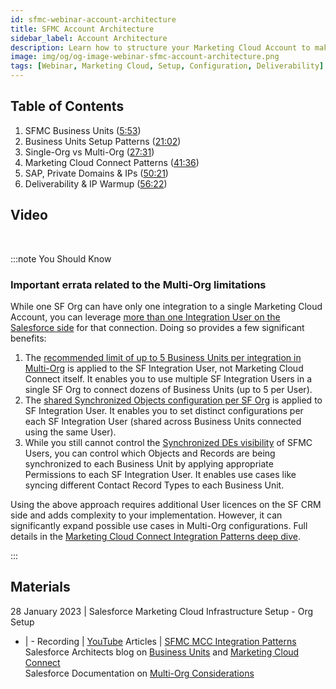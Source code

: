```yaml
---
id: sfmc-webinar-account-architecture
title: SFMC Account Architecture
sidebar_label: Account Architecture
description: Learn how to structure your Marketing Cloud Account to make the most of the Business Units, Marketing Cloud Connect and deliverability features.
image: img/og/og-image-webinar-sfmc-account-architecture.png
tags: [Webinar, Marketing Cloud, Setup, Configuration, Deliverability]
---
```



<LeadText content="Learn how to structure your Marketing Cloud Account to make the most of the Business Units, Marketing Cloud Connect and deliverability features." />

## Table of Contents

1. SFMC Business Units ([5:53](https://youtu.be/dRxcbwIA1K0?t=353))
2. Business Units Setup Patterns ([21:02](https://youtu.be/dRxcbwIA1K0?t=1262))
3. Single-Org vs Multi-Org ([27:31](https://youtu.be/dRxcbwIA1K0?t=1651))
4. Marketing Cloud Connect Patterns ([41:36](https://youtu.be/dRxcbwIA1K0?t=2496))
5. SAP, Private Domains & IPs ([50:21](https://youtu.be/dRxcbwIA1K0?t=3021))
6. Deliverability & IP Warmup ([56:22](https://youtu.be/dRxcbwIA1K0?t=3382))

## Video

<YouTube videoId="dRxcbwIA1K0" title="SFMC Account Architecture Webinar Recording" />

<br/>

:::note You Should Know

### Important errata related to the Multi-Org limitations

While one SF Org can have only one integration to a single Marketing Cloud Account, you can leverage [more than one Integration User on the Salesforce side](https://help.salesforce.com/s/articleView?id=000381081&type=1) for that connection. Doing so provides a few significant benefits:

1. The [recommended limit of up to 5 Business Units per integration in Multi-Org](https://youtu.be/dRxcbwIA1K0?t=2639) is applied to the SF Integration User, not Marketing Cloud Connect itself. It enables you to use multiple SF Integration Users in a single SF Org to connect dozens of Business Units (up to 5 per User).
2. The [shared Synchronized Objects configuration per SF Org](https://youtu.be/dRxcbwIA1K0?t=2037) is applied to SF Integration User. It enables you to set distinct configurations per each SF Integration User (shared across Business Units connected using the same User).
3. While you still cannot control the [Synchronized DEs visibility](https://youtu.be/dRxcbwIA1K0?t=2173) of SFMC Users, you can control which Objects and Records are being synchronized to each Business Unit by applying appropriate Permissions to each SF Integration User. It enables use cases like syncing different Contact Record Types to each Business Unit.

Using the above approach requires additional User licences on the SF CRM side and adds complexity to your implementation. However, it can significantly expand possible use cases in Multi-Org configurations. Full details in the [Marketing Cloud Connect Integration Patterns deep dive](../config/sfmc-mcc-integration-patterns.mdx).

:::

## Materials

28 January 2023 | Salesforce Marketing Cloud Infrastructure Setup - Org Setup
- | -
Recording | [YouTube](https://www.youtube.com/watch?v=dRxcbwIA1K0&list=PLOWi4YJyd0lTtKyr72NHpOawIsoGjbuwr&index=6)
Articles | [SFMC MCC Integration Patterns](../config/sfmc-mcc-integration-patterns.mdx) <br/> Salesforce Architects blog on [Business Units](https://medium.com/salesforce-architects/adopting-business-units-in-marketing-cloud-98eac8eda216) and [Marketing Cloud Connect](https://medium.com/salesforce-architects/implementing-marketing-cloud-with-multiple-salesforce-orgs-part-1-cf8637cf0985)<br/>Salesforce Documentation on [Multi-Org Considerations](https://help.salesforce.com/s/articleView?id=sf.mc_co_faqs_for_multi_org.htm)